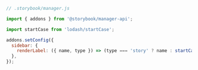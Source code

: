 ```js
// .storybook/manager.js

import { addons } from '@storybook/manager-api';

import startCase from 'lodash/startCase';

addons.setConfig({
  sidebar: {
    renderLabel: ({ name, type }) => (type === 'story' ? name : startCase(name)),
  },
});
```
